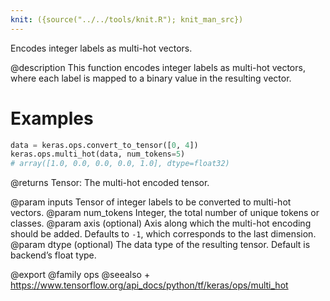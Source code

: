 ```yaml
---
knit: ({source("../../tools/knit.R"); knit_man_src})
---
```

Encodes integer labels as multi-hot vectors.

@description
This function encodes integer labels as multi-hot vectors, where each label
is mapped to a binary value in the resulting vector.

# Examples
```python
data = keras.ops.convert_to_tensor([0, 4])
keras.ops.multi_hot(data, num_tokens=5)
# array([1.0, 0.0, 0.0, 0.0, 1.0], dtype=float32)
```

@returns
Tensor: The multi-hot encoded tensor.

@param inputs Tensor of integer labels to be converted to multi-hot vectors.
@param num_tokens Integer, the total number of unique tokens or classes.
@param axis (optional) Axis along which the multi-hot encoding should be
    added. Defaults to `-1`, which corresponds to the last dimension.
@param dtype (optional) The data type of the resulting tensor. Default
    is backend's float type.

@export
@family ops
@seealso
+ <https://www.tensorflow.org/api_docs/python/tf/keras/ops/multi_hot>
